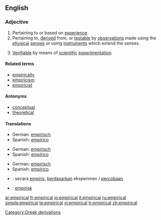 ==English==

{{rfap}}

===Adjective===
{{en-adj|-}}

#Pertaining to or based on [[experience]].
#Pertaining to, [[derive]]d from, or [[testable]] by [[observations]] made using the [[physical]] [[senses]] or using [[instruments]] which extend the senses.
#{{context|philosophy of science}} [[Verifiable]] by means of [[scientific]] [[experimentation]].

====Related terms====
*[[empirically]]
*[[empiricism]]
*[[empiricist]]

====Antonyms====
*[[conceptual]]
*[[theoretical]]

====Translations====
{{trans-top|Pertaining to or based on experience}}
*German: [[empirisch]]
*Spanish: [[empírico]]
{{trans-mid}}
{{trans-bottom}}

{{trans-top|Pertaining to, derived from, or testable by observations}}
*German: [[empirisch]]
*Spanish: [[empírico]]
{{trans-mid}}
{{trans-bottom}}

{{trans-top|Verifiable by means of scientific experimentation.}}
*German: [[empirisch]]
*Spanish: [[empírico]]
{{trans-mid}}
{{trans-bottom}}

{{checktrans-top}}
*{{ttbc|Indonesian}}: secara [[empiris]], [[dasar|berdasarkan]] eksperimen / [[coba|percobaan]]
*{{ttbc|Swedish}}: [[empirisk]]
{{checktrans-bottom}}

[[Category:Greek derivations]]

[[ar:empirical]]
[[fr:empirical]]
[[io:empirical]]
[[it:empirical]]
[[ru:empirical]]
[[simple:empirical]]
[[te:empirical]]
[[vi:empirical]]
[[tr:empirical]]
[[zh:empirical]]
